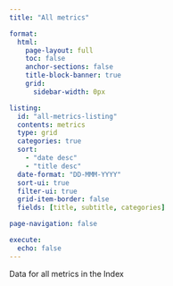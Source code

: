 ```yaml
---
title: "All metrics"

format:
  html:
    page-layout: full
    toc: false
    anchor-sections: false
    title-block-banner: true
    grid:
      sidebar-width: 0px

listing:
  id: "all-metrics-listing"
  contents: metrics
  type: grid
  categories: true
  sort:
    - "date desc"
    - "title desc"
  date-format: "DD-MMM-YYYY"
  sort-ui: true
  filter-ui: true
  grid-item-border: false
  fields: [title, subtitle, categories]

page-navigation: false

execute: 
  echo: false
---
```


:::{.metric-listing}

Data for all metrics in the Index

:::{#all-metrics-listing}
:::

:::

